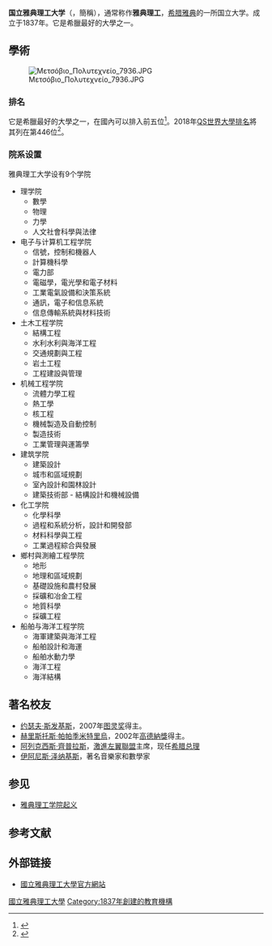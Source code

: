 {{Infobox University
|name            =国立雅典理工大学
|native_name     =Εθνικό Μετσόβιο Πολυτεχνείο
|latin_name      =
|motto           =
|image           = NTUA Averof Building Main Facade.jpg
|caption         = 
|established     = 1836年12月31日（舊曆）<br />  1837年1月21日（新曆）<ref name="Ntua History Greek">{{cite web|url=http://www.ntua.gr/history2.html|script-title=el:Ιστορία|publisher=NTUA.gr|language=el|accessdate=2009-03-30|deadurl=yes|archiveurl=https://www.webcitation.org/69L7Vf4x1?url=http://www.ntua.gr/history2.html|archivedate=2012-07-22|df=}}</ref>
|type            =[[公立大學|公立大學]]
|endowment       =
|staff           = 1350<ref name="NTUA Schools">{{cite web|url=http://www.ntua.gr/schools_en.html|title=NTUA Schools|publisher=NTUA.gr|accessdate=2009-01-28|deadurl=yes|archiveurl=https://web.archive.org/web/20090129180735/http://www.ntua.gr/schools_en.html|archivedate=2009-01-29|df=}}</ref>
|faculty         =
|president       =
|provost         =
|principal       = 
|rector          = 
|chancellor      =Ioannis Golias
|vice_chancellor =Dimitrios Papantonis <br/> Spyros Mavrakos <br/> Aggelos Siolas<ref>{{cite web |url=http://www.ntua.gr/rectorate.html |title=Organization – The Rectorial Council |publisher=NTUA.gr |accessdate=2014-10-18 |deadurl=yes |archiveurl=https://web.archive.org/web/20141027084100/http://www.ntua.gr/rectorate.html |archivedate=2014-10-27 |df= }}</ref>
|dean            =
|head_label      =
|head            = 
|students        =
|undergrad       = 8500<ref name="NTUA Schools"/>
|postgrad        = 1500<ref>{{cite web|url=http://www.ntua.gr/postgraduate_en.html|title=Postgraduate Studies|publisher=NTUA.gr|deadurl=yes|archiveurl=https://web.archive.org/web/20140915094042/http://www.ntua.gr/postgraduate_en.html|archivedate=2014-09-15|df=|accessdate=2018-11-07}}</ref>
|doctoral        =
|city            =[[雅典|雅典]]
|state           =
|country         =[[希臘|希臘]]
|campus          =
|colors          =
|colours         = 
|mascot          =
|nickname        =
|affiliations    =[[歐洲頂尖工業管理者高校聯盟|歐洲頂尖工業管理者高校聯盟]]、[[歐洲高級工程教育和研究學校協會|歐洲高級工程教育和研究學校協會]]
|website         =[http://www.ntua.gr www.ntua.gr]
|athletics       =
|logo            =
}}

'''国立雅典理工大学'''（{{lang-el|Εθνικό Μετσόβιο Πολυτεχνείο}}，簡稱{{lang|el|ΕΜΠ}}），通常称作'''雅典理工'''，[[希腊|希腊]][[雅典|雅典]]的一所国立大学。成立于1837年。它是希臘最好的大學之一。

==學術==
[[File:Μετσόβιο_Πολυτεχνείο_7936.JPG|thumb]]

===排名===
它是希臘最好的大學之一，在國內可以排入前五位<ref>{{cite web|url=http://www.webometrics.info/en/search/Rankings/National%20Technical%20University%20of%20Athens%20type%3Amundial|title=Ranking of World Universities, CSIS|accessdate=2013-10-17|archive-date=2013-10-19|archive-url=https://web.archive.org/web/20131019134200/http://www.webometrics.info/en/search/Rankings/National%20Technical%20University%20of%20Athens%20type%3Amundial|dead-url=no}}</ref>。2018年[[QS世界大學排名|QS世界大學排名]]將其列在第446位<ref>{{cite web|url=https://www.topuniversities.com/universities/national-technical-university-athens|title=QS World University Rankings for NTUA|accessdate=2018-10-12|archive-date=2018-06-29|archive-url=https://web.archive.org/web/20180629103035/https://www.topuniversities.com/universities/national-technical-university-athens|dead-url=no}}</ref>。

=== 院系设置 ===
雅典理工大学设有9个学院
* 理学院
** 數學
** 物理
** 力學
** 人文社會科學與法律
* 电子与计算机工程学院
** 信號，控制和機器人
** 計算機科學
** 電力部
** 電磁學，電光學和電子材料
** 工業電氣設備和決策系統
** 通訊，電子和信息系統
** 信息傳輸系統與材料技術
* 土木工程学院
** 結構工程
** 水利水利與海洋工程
** 交通規劃與工程
** 岩土工程
** 工程建設與管理
* 机械工程学院
** 流體力學工程
** 熱工學
** 核工程
** 機械製造及自動控制
** 製造技術
** 工業管理與運籌學
* 建筑学院
** 建築設計
** 城市和區域規劃
** 室內設計和園林設計
** 建築技術部 - 結構設計和機械設備
* 化工学院
** 化學科學
** 過程和系統分析，設計和開發部
** 材料科學與工程
** 工業過程綜合與發展
* 鄉村與測繪工程學院
** 地形
** 地理和區域規劃
** 基礎設施和農村發展
** 採礦和冶金工程
** 地質科學
** 採礦工程
* 船舶与海洋工程学院
** 海軍建築與海洋工程
** 船舶設計和海運
**船舶水動力學
** 海洋工程
** 海洋結構

== 著名校友 ==
*[[约瑟夫·斯发基斯|约瑟夫·斯发基斯]]，2007年[[图灵奖|图灵奖]]得主。
*[[赫里斯托斯·帕帕季米特里烏|赫里斯托斯·帕帕季米特里烏]]，2002年[[高德納獎|高德納獎]]得主。
*[[阿列克西斯·齊普拉斯|阿列克西斯·齊普拉斯]]，[[激進左翼聯盟|激進左翼聯盟]]主席，现任[[希腊总理|希腊总理]]
*[[伊阿尼斯·泽纳基斯|伊阿尼斯·泽纳基斯]]，著名音樂家和數學家

==参见==
*[[雅典理工学院起义|雅典理工学院起义]]

==参考文献==
{{reflist}}
==外部链接==
{{commons cat|National Technical University of Athens}}
* [http://www.ntua.gr/ 國立雅典理工大學官方網站]{{Wayback|url=http://www.ntua.gr/ |date=20100526184553 }}

{{希腊大学}}
{{欧洲高级工程教育和研究学校协会}}
{{欧洲顶尖工业管理者高校联盟}}
{{Authority control}}
[[Category:國立雅典理工大學|]]
[[Category:1837年創建的教育機構|Category:1837年創建的教育機構]]